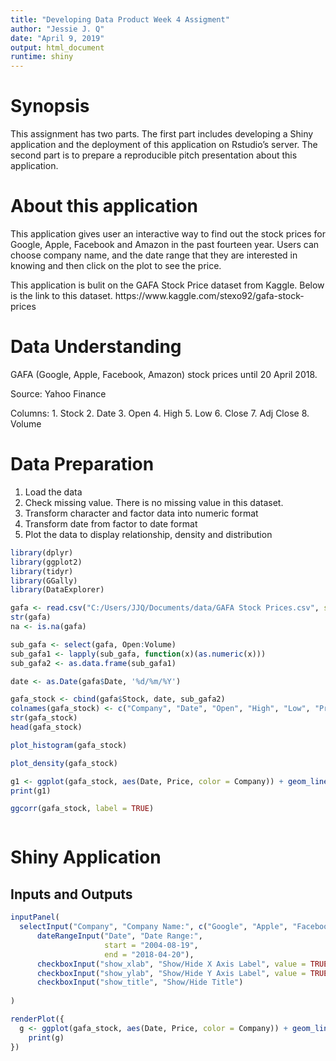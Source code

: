 ---
title: "Developing Data Product Week 4 Assigment"
author: "Jessie J. Q"
date: "April 9, 2019"
output: html_document
runtime: shiny
---

# Synopsis

This assignment has two parts. The first part includes developing a Shiny application and the deployment of this application on Rstudio's server. The second part is to prepare a reproducible pitch presentation about this application.

# About this application

This application gives user an interactive way to find out the stock prices for Google, Apple, Facebook and Amazon in the past fourteen year. Users can choose company name, and the date range that they are interested in knowing and then click on the plot to see the price.

This application is bulit on the GAFA Stock Price dataset from Kaggle. Below is the link to this dataset.
https://www.kaggle.com/stexo92/gafa-stock-prices

# Data Understanding

GAFA (Google, Apple, Facebook, Amazon) stock prices until 20 April 2018.

Source: Yahoo Finance

Columns: 
1. Stock
2. Date
3. Open
4. High
5. Low
6. Close
7. Adj Close
8. Volume

# Data Preparation
1. Load the data
2. Check missing value. There is no missing value in this dataset.
3. Transform character and factor data into numeric format
4. Transform date from factor to date format
3. Plot the data to display relationship, density and distribution

```{r, include=TRUE, echo=TRUE}
library(dplyr)
library(ggplot2)
library(tidyr)
library(GGally)
library(DataExplorer)
```

```{r, include=TRUE, echo=TRUE}
gafa <- read.csv("C:/Users/JJQ/Documents/data/GAFA Stock Prices.csv", stringsAsFactors = FALSE)
str(gafa)
na <- is.na(gafa)
```

```{r, include=TRUE, echo=TRUE}
sub_gafa <- select(gafa, Open:Volume)
sub_gafa1 <- lapply(sub_gafa, function(x)(as.numeric(x)))
sub_gafa2 <- as.data.frame(sub_gafa1)

date <- as.Date(gafa$Date, '%d/%m/%Y')

gafa_stock <- cbind(gafa$Stock, date, sub_gafa2)
colnames(gafa_stock) <- c("Company", "Date", "Open", "High", "Low", "Price", "AdjClose", "Volume" )
str(gafa_stock)
head(gafa_stock)

```

```{r, include=TRUE, echo=TRUE}

plot_histogram(gafa_stock)

plot_density(gafa_stock)

g1 <- ggplot(gafa_stock, aes(Date, Price, color = Company)) + geom_line()
print(g1)

ggcorr(gafa_stock, label = TRUE)



```
# Shiny Application
## Inputs and Outputs

```{r eruptions, echo=FALSE}
inputPanel(
  selectInput("Company", "Company Name:", c("Google", "Apple", "Facebook", "Amazon")),
      dateRangeInput("Date", "Date Range:", 
                     start = "2004-08-19",
                     end = "2018-04-20"),
      checkboxInput("show_xlab", "Show/Hide X Axis Label", value = TRUE),
      checkboxInput("show_ylab", "Show/Hide Y Axis Label", value = TRUE), 
      checkboxInput("show_title", "Show/Hide Title")
       
)

renderPlot({
  g <- ggplot(gafa_stock, aes(Date, Price, color = Company)) + geom_line() + xlab("Date") + ylab("Price")
    print(g)
})
```

